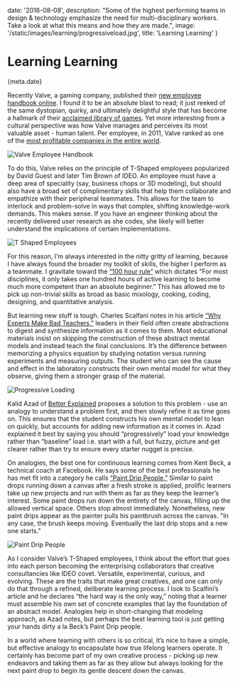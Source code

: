 
date: '2016-08-08',
description: "Some of the highest performing teams in design & technology emphasize the need for multi-disciplinary workers. Take a look at what this means and how they are made.",
image: '/static/images/learning/progressiveload.jpg',
title: 'Learning Learning'
}


# Learning Learning

<Date>{meta.date}</Date>

Recently Valve, a gaming company, published their [new employee handbook online](http://www.valvesoftware.com/jobs/). I found it to be an absolute blast to read; it just reeked of the same dystopian, quirky, and ultimately delightful style that has become a hallmark of their [acclaimed library of games](https://en.wikipedia.org/wiki/Valve_Corporation). Yet more interesting from a cultural perspective was how Valve manages and perceives its most valuable asset - human talent. Per employee, in 2011, Valve ranked as one of the [most profitable companies in the entire world](http://www.businessinsider.com/valve-profits-2011-2).

![Valve Employee Handbook](/static/images/learning/fluid.jpg)

To do this, Valve relies on the principle of T-Shaped employees popularized by David Guest and later Tim Brown of IDEO. An employee must have a deep area of speciality (say, business chops or 3D modeling), but should also have a broad set of complimentary skills that help them collaborate and empathize with their peripheral teammates. This allows for the team to interlock and problem-solve in ways that complex, shifting knowledge-work demands. This makes sense. If you have an engineer thinking about the recently delivered user research as she codes, she likely will better understand the implications of certain implementations.

![T Shaped Employees](/static/images/learning/tshape.jpg)

For this reason, I’m always interested in the nitty gritty of learning, because I have always found the broader my toolkit of skills, the higher I perform as a teammate. I gravitate toward the [“100 hour rule”](https://codingvc.com/the-100-hour-rule/) which dictates "For most disciplines, it only takes one hundred hours of active learning to become much more competent than an absolute beginner.” This has allowed me to pick up non-trivial skills as broad as basic mixology, cooking, coding, designing, and quantitative analysis.

But learning new stuff is tough. Charles Scalfani notes in his article [“Why Experts Make Bad Teachers,”](https://medium.com/@cscalfani/why-experts-make-bad-teachers-ccaed2df029b#.m8o3jebv9) leaders in their field often create abstractions to digest and synthesize information as it comes to them. Most educational materials insist on skipping the construction of these abstract mental models and instead teach the final conclusions. It’s the difference between memorizing a physics equation by studying notation versus running experiments and measuring outputs. The student who can see the cause and effect in the laboratory constructs their own mental model for what they observe, giving them a stronger grasp of the material.

![Progressive Loading](/static/images/learning/progressiveload.jpg)

Kalid Azad of [Better Explained](https://betterexplained.com/articles/adept-method/) proposes a solution to this problem - use an analogy to understand a problem first, and then slowly refine it as time goes on. This ensures that the student constructs his own mental model to lean on quickly, but accounts for adding new information as it comes in. Azad explained it best by saying you should “progressively” load your knowledge rather than “baseline” load i.e. start with a full, but fuzzy, picture and get clearer rather than try to ensure every starter nugget is precise.

On analogies, the best one for continuous learning comes from Kent Beck, a technical coach at Facebook. He says some of the best professionals he has met fit into a category he calls <a href="https://www.facebook.com/notes/kent-beck/paint-drip-people/1226700000696195/">“Paint Drip People.”</a> Similar to paint drops running down a canvas after a fresh stroke is applied, prolific learners take up new projects and run with them as far as they keep the learner’s interest. Some paint drops run down the entirety of the canvas, filling up the allowed vertical space. Others stop almost immediately. Nonetheless, new paint drips appear as the painter pulls his paintbrush across the canvas. "In any case, the brush keeps moving. Eventually the last drip stops and a new one starts."

![Paint Drip People](/static/images/learning/progressiveload.jpg)

As I consider Valve’s T-Shaped employees, I think about the effort that goes into each person becoming the enterprising collaborators that creative consultancies like IDEO covet. Versatile, experimental, curious, and evolving. These are the traits that make great creatives, and one can only do that through a refined, deliberate learning process. I look to Scalfini’s article and he declares “the hard way is the only way,” noting that a learner must assemble his own set of concrete examples that lay the foundation of an abstract model. Analogies help in short-changing that modeling approach, as Azad notes, but perhaps the best learning tool is just getting your hands dirty a la Beck’s Paint Drip people.

In a world where teaming with others is so critical, it’s nice to have a simple, but effective analogy to encapsulate how true lifelong learners operate. It certainly has become part of my own creative process - picking up new endeavors and taking them as far as they allow but always looking for the next paint drop to begin its gentle descent down the canvas.